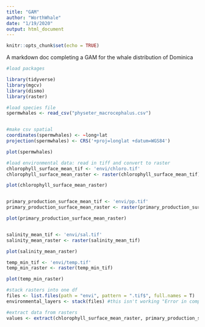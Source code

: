 ```yaml
---
title: "GAM"
author: "WorthWhale"
date: "1/19/2020"
output: html_document
---
```


```r
knitr::opts_chunk$set(echo = TRUE)
```

A markdown doc completing a GAM for the whale distribution of Dominica

```r
#load packages

library(tidyverse)
library(mgcv)
library(dismo)
library(raster)

#load species file 
spermwhales <- read_csv("physeter_macrocephalus.csv")


#make csv spatial
coordinates(spermwhales) <- ~long+lat
projection(spermwhales) <- CRS('+proj=longlat +datum=WGS84')

plot(spermwhales)

#load environmental data: read in tiff and convert to raster
chlorophyll_surface_mean_tif <- 'envi/chloro.tif'
chlorophyll_surface_mean_raster <- raster(chlorophyll_surface_mean_tif)

plot(chlorophyll_surface_mean_raster)


primary_production_surface_mean_tif <- 'envi/pp.tif'
primary_production_surface_mean_raster <- raster(primary_production_surface_mean_tif)

plot(primary_production_surface_mean_raster)


salinity_mean_tif <- 'envi/sal.tif'
salinity_mean_raster <- raster(salinity_mean_tif)

plot(salinity_mean_raster)

temp_min_tif <- 'envi/temp.tif'
temp_min_raster <- raster(temp_min_tif)

plot(temp_min_raster)

#stack rasters into one df
files <- list.files(path = "envi", pattern = ".tif$", full.names = T)
environmental_layers <- stack(files) #this isn't working "Error in compareRaster(rasters) : different extent"

#extract data from rasters
values <- extract(chlorophyll_surface_mean_raster, primary_production_surface_mean_raster, salinity_mean_raster, temp_min_raster) #not working "Error in (function (classes, fdef, mtable) : unable to find an inherited method for function ‘extract’ for signature ‘"RasterLayer", "missing"’"

```

